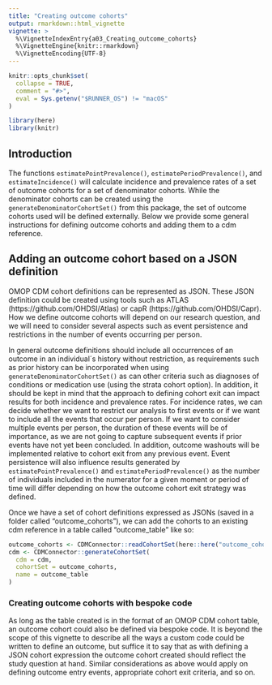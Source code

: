 ---
title: "Creating outcome cohorts"
output: rmarkdown::html_vignette
vignette: >
  %\VignetteIndexEntry{a03_Creating_outcome_cohorts}
  %\VignetteEngine{knitr::rmarkdown}
  %\VignetteEncoding{UTF-8}
---

```{r, include = FALSE}
knitr::opts_chunk$set(
  collapse = TRUE,
  comment = "#>",
  eval = Sys.getenv("$RUNNER_OS") != "macOS"
)
```

```{r, message= FALSE, warning=FALSE, echo=FALSE}
library(here)
library(knitr)
```

## Introduction
The functions `estimatePointPrevalence()`, `estimatePeriodPrevalence()`, and `estimateIncidence()` will calculate incidence and prevalence rates of a set of outcome cohorts for a set of denominator cohorts. While the denominator cohorts can be created using the `generateDenominatorCohortSet()` from this package, the set of outcome cohorts  used will be defined externally. Below we provide some general instructions for defining outcome cohorts and adding them to a cdm reference.

## Adding an outcome cohort based on a JSON definition
OMOP CDM cohort definitions can be represented as JSON. These JSON definition could be created using tools such as ATLAS (https://github.com/OHDSI/Atlas) or capR (https://github.com/OHDSI/Capr). How we define outcome cohorts will depend on our research question, and we will need to consider several aspects such as event persistence and restrictions in the number of events occurring per person. 

In general outcome definitions should include all occurrences of an outcome in an individual´s history without restriction, as requirements such as prior history can be incorporated when using `generateDenominatorCohortSet()` as can other criteria such as diagnoses of conditions or medication use (using the strata cohort option). In addition, it should be kept in mind that the approach to defining cohort exit can impact results for both incidence and prevalence rates. For incidence rates, we can decide whether we want to restrict our analysis to first events or if we want to include all the events that occur per person. If we want to consider multiple events per person, the duration of these events will be of importance, as we are not going to capture subsequent events if prior events have not yet been concluded. In addition, outcome washouts will be implemented relative to cohort exit from any previous event. Event persistence will also influence results generated by `estimatePointPrevalence()` and `estimatePeriodPrevalence()` as the number of individuals included in the numerator for a given moment or period of time will differ depending on how the outcome cohort exit strategy was defined.

Once we have a set of cohort definitions expressed as JSONs (saved in a folder called "outcome_cohorts"), we can add the cohorts to an existing cdm reference in a table called "outcome_table" like so:

```{r eval=FALSE}
outcome_cohorts <- CDMConnector::readCohortSet(here::here("outcome_cohorts"))
cdm <- CDMConnector::generateCohortSet(
  cdm = cdm,
  cohortSet = outcome_cohorts,
  name = outcome_table
)
```

### Creating outcome cohorts with bespoke code
As long as the table created is in the format of an OMOP CDM cohort table, an outcome cohort could also be defined via bespoke code. It is beyond the scope of this vignette to describe all the ways a custom code could be written to define an outcome, but suffice it to say that as with defining a JSON cohort expression the outcome cohort created should reflect the study question at hand. Similar considerations as above would apply on defining outcome entry events, appropriate cohort exit criteria, and so on.
